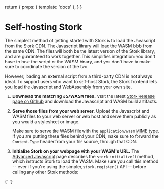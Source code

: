   return {
    props: { template: 'docs' },
  }
}

# Self-hosting Stork

The simplest method of getting started with Stork is to load the Javascript from the Stork CDN. The Javascript library will load the WASM blob from the same CDN. The files will both be the latest version of the Stork library, and are guaranteed to work together. This simplifies integration: you don't have to host the script or the WASM binary, and you don't have to make sure to coordinate the version of the two.

However, loading an external script from a third-party CDN is not always ideal. To support users who want to self-host Stork, the Stork frontend lets you load the Javascript and WebAssembly from your own site.

1. **Download the matching JS/WASM files.** Visit the latest [Stork Release page on Github](https://github.com/jameslittle230/stork/releases/latest) and download the Javascript and WASM build artifacts.

2. **Serve those files from your web server.** Upload the Javascript and WASM files to your web server or web host and serve them publicly as you would a stylesheet or image.

    Make sure to serve the WASM file with the `application/wasm` [MIME type](https://developer.mozilla.org/en-US/docs/Web/HTTP/Basics_of_HTTP/MIME_types). If you are putting these files behind your CDN, make sure to forward the `Content-Type` header from your file source, through that CDN.

3. **Initialize Stork on your webpage with your WASM's URL.** The [Advanced Javascript](/docs/advanced-js) page describes the `stork.initialize()` method, which instructs Stork to load the WASM. Make sure you call this method -- even if you're using the simpler, `stork.register()` API -- before calling any other Stork methods:

<Codeblock lang="html">
  {`<script src="https://your-url.com/stork.js"></script>
<script>
  stork.initialize("https://your-url.com/stork.wasm")
  stork.register("yourIndexName", "https://your-url.com/index-file.st")
</script>`}
</Codeblock>